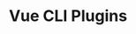---
id: "q_vue_med_007"
questionType: "MULTIPLE_CHOICE"
title: "Vue CLI Plugins"
description: "Which command adds a plugin to a Vue CLI project?"
difficulty: "MEDIUM"
category: "Vue"
options:
  - "vue add"
  - "vue install"
  - "npm vue plugin"
  - "vue plugin add"
correctAnswer: 0
---